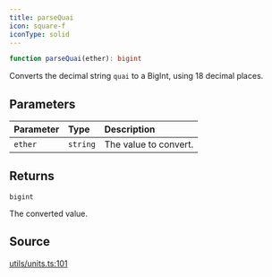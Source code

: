 ```yaml
---
title: parseQuai
icon: square-f
iconType: solid
---
```


```ts
function parseQuai(ether): bigint
```

Converts the decimal string `quai` to a BigInt, using 18 decimal places.

## Parameters

| Parameter | Type | Description |
| :------ | :------ | :------ |
| `ether` | `string` | The value to convert. |

## Returns

`bigint`

The converted value.

## Source

[utils/units.ts:101](https://github.com/dominant-strategies/quais.js/blob/7c3e9bc54d6f1274e27362fc6bf66140de7d80eb/src/utils/units.ts#L101)
